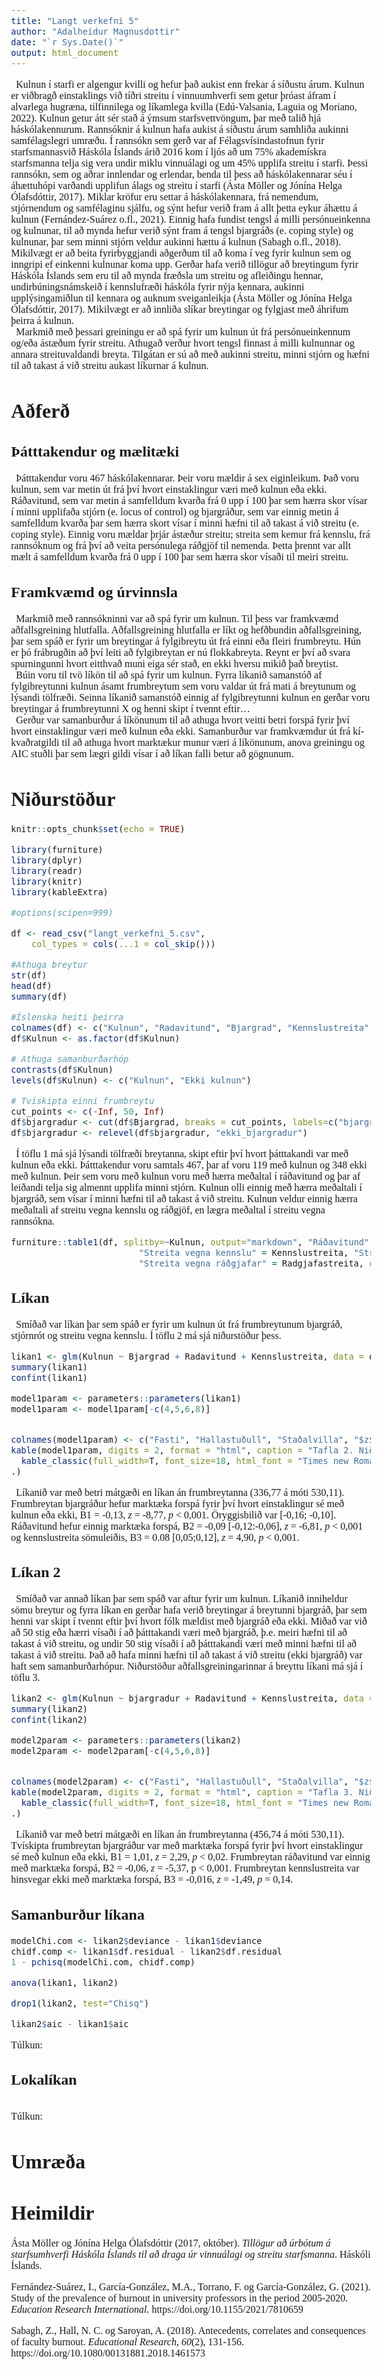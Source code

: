 ```yaml
---
title: "Langt verkefni 5"
author: "Adalheidur Magnusdottir"
date: "`r Sys.Date()`"
output: html_document
---
```


```{=html}
<style type = "text/css">
  body{
    font-size:12pt;
    font-family: Times New Roman;
  }
</style>
```


|   Kulnun í starfi er algengur kvilli og hefur það aukist enn frekar á síðustu árum. Kulnun er viðbragð einstaklings við tíðri streitu í vinnuumhverfi sem getur þróast áfram í alvarlega hugræna, tilfinnilega og líkamlega kvilla (Edú-Valsania, Laguia og Moriano, 2022). Kulnun getur átt sér stað á ýmsum starfsvettvöngum, þar með talið hjá háskólakennurum. Rannsóknir á kulnun hafa aukist á síðustu árum samhliða aukinni samfélagslegri umræðu. Í rannsókn sem gerð var af Félagsvísindastofnun fyrir starfsmannasvið Háskóla Íslands árið 2016 kom í ljós að um 75% akademískra starfsmanna telja sig vera undir miklu vinnuálagi og um 45% upplifa streitu í starfi. Þessi rannsókn, sem og aðrar innlendar og erlendar, benda til þess að háskólakennarar séu í áhættuhópi varðandi upplifun álags og streitu í starfi (Ásta Möller og Jónína Helga Ólafsdóttir, 2017). Miklar kröfur eru settar á háskólakennara, frá nemendum, stjórnendum og samfélaginu sjálfu, og sýnt hefur verið fram á allt þetta eykur áhættu á kulnun (Fernández-Suárez o.fl., 2021). Einnig hafa fundist tengsl á milli persónueinkenna og kulnunar, til að mynda hefur verið sýnt fram á tengsl bjargráðs (e. coping style) og kulnunar, þar sem minni stjórn veldur aukinni hættu á kulnun (Sabagh o.fl., 2018). Mikilvægt er að beita fyrirbyggjandi aðgerðum til að koma í veg fyrir kulnun sem og inngripi ef einkenni kulnunar koma upp. Gerðar hafa verið tillögur að breytingum fyrir Háskóla Íslands sem eru til að mynda fræðsla um streitu og afleiðingu hennar, undirbúningsnámskeið í kennslufræði háskóla fyrir nýja kennara, aukinni upplýsingamiðlun til kennara og auknum sveiganleikja (Ásta Möller og Jónína Helga Ólafsdóttir, 2017). Mikilvægt er að innliða slíkar breytingar og fylgjast með áhrifum þeirra á kulnun. 

|   Markmið með þessari greiningu er að spá fyrir um kulnun út frá persónueinkennum og/eða ástæðum fyrir streitu. Athugað verður hvort tengsl finnast á milli kulnunnar og annara streituvaldandi breyta. Tilgátan er sú að með aukinni streitu, minni stjórn og hæfni til að takast á við streitu aukast líkurnar á kulnun. 

# Aðferð

## Þátttakendur og mælitæki

|   Þátttakendur voru 467 háskólakennarar. Þeir voru mældir á sex eiginleikum. Það voru kulnun, sem var metin út frá því hvort einstaklingur væri með kulnun eða ekki. Ráðavitund, sem var metin á samfelldum kvarða frá 0 upp í 100 þar sem hærra skor vísar í minni upplifaða stjórn (e. locus of control) og bjargráður, sem var einnig metin á samfelldum kvarða þar sem hærra skort vísar í minni hæfni til að takast á við streitu (e. coping style). Einnig voru mældar þrjár ástæður streitu; streita sem kemur frá kennslu, frá rannsóknum og frá því að veita persónulega ráðgjöf til nemenda. Þetta þrennt var allt mælt á samfelldum kvarða frá 0 upp í 100 þar sem hærra skor vísaði til meiri streitu.

## Framkvæmd og úrvinnsla

|   Markmið með rannsókninni var að spá fyrir um kulnun. Til þess var framkvæmd aðfallsgreining hlutfalla. Aðfallsgreining hlutfalla er líkt og hefðbundin aðfallsgreining, þar sem spáð er fyrir um breytingar á fylgibreytu út frá einni eða fleiri frumbreytu. Hún er þó frábrugðin að því leiti að fylgibreytan er nú flokkabreyta. Reynt er því að svara spurningunni hvort eitthvað muni eiga sér stað, en ekki hversu mikið það breytist.
|   Búin voru til tvö líkön til að spá fyrir um kulnun. Fyrra líkanið samanstóð af fylgibreytunni kulnun ásamt frumbreytum sem voru valdar út frá mati á breytunum og lýsandi tölfræði. Seinna líkanið samanstóð einnig af fylgibreytunni kulnun en gerðar voru breytingar á frumbreytunni X og henni skipt í tvennt eftir... 
|   Gerður var samanburður á líkönunum til að athuga hvort veitti betri forspá fyrir því hvort einstaklingur væri með kulnun eða ekki. Samanburður var framkvæmdur út frá kí-kvaðratgildi til að athuga hvort marktækur munur væri á líkönunum, anova greiningu og AIC stuðli þar sem lægri gildi vísar í að líkan falli betur að gögnunum. 


# Niðurstöður

```r
knitr::opts_chunk$set(echo = TRUE)

library(furniture)
library(dplyr)
library(readr)
library(knitr)
library(kableExtra)

#options(scipen=999)
```

```r
df <- read_csv("langt_verkefni_5.csv", 
    col_types = cols(...1 = col_skip()))

#Athuga breytur
str(df)
head(df)
summary(df)

#Íslenska heiti þeirra
colnames(df) <- c("Kulnun", "Radavitund", "Bjargrad", "Kennslustreita", "Rannsoknarstreita", "Radgjafastreita")
df$Kulnun <- as.factor(df$Kulnun)

# Athuga samanburðarhóp
contrasts(df$Kulnun)
levels(df$Kulnun) <- c("Kulnun", "Ekki kulnun")

# Tvískipta einni frumbreytu
cut_points <- c(-Inf, 50, Inf)
df$bjargradur <- cut(df$Bjargrad, breaks = cut_points, labels=c("bjargradur", "ekki_bjargradur"))
df$bjargradur <- relevel(df$bjargradur, "ekki_bjargradur")

```

|   Í töflu 1 má sjá lýsandi tölfræði breytanna, skipt eftir því hvort þátttakandi var með kulnun eða ekki. Þátttakendur voru samtals 467, þar af voru 119 með kulnun og 348 ekki með kulnun. Þeir sem voru með kulnun voru með hærra meðaltal í ráðavitund og þar af leiðandi telja sig almennt upplifa minni stjórn. Kulnun olli einnig með hærra meðaltali í bjargráð, sem vísar í minni hæfni til að takast á við streitu. Kulnun veldur einnig hærra meðaltali af streitu vegna kennslu og ráðgjöf, en lægra meðaltal í streitu vegna rannsókna.

```r
furniture::table1(df, splitby=~Kulnun, output="markdown", "Ráðavitund" = Radavitund, "Bjargráður" = Bjargrad,
                         "Streita vegna kennslu" = Kennslustreita, "Streita vegna rannsókna" = Rannsoknarstreita, 
                         "Streita vegna ráðgjafar" = Radgjafastreita, caption="Tafla 1. Lýsandi tölfræði", total=T) 

```

## Líkan

|   Smíðað var líkan þar sem spáð er fyrir um kulnun út frá frumbreytunum bjargráð, stjórnrót og streitu vegna kennslu. Í töflu 2 má sjá niðurstöður þess.

```r
likan1 <- glm(Kulnun ~ Bjargrad + Radavitund + Kennslustreita, data = df, family=binomial())
summary(likan1)
confint(likan1)

model1param <- parameters::parameters(likan1)
model1param <- model1param[-c(4,5,6,8)]


colnames(model1param) <- c("Fasti", "Hallastuðull", "Staðalvilla", "$z$-gildi", "$p$-gildi")
kable(model1param, digits = 2, format = "html", caption = "Tafla 2. Niðurstöður aðfallsgreiningu hlutfalla á líkani 1", align = "c") %>%
  kable_classic(full_width=T, font_size=18, html_font = "Times new Roman") %>% gsub("font-size: initial !important;", "font-size: 15pt !important;",
.)
```

|   Líkanið var með betri mátgæði en líkan án frumbreytanna (336,77 á móti 530,11). Frumbreytan bjargráður hefur marktæka forspá fyrir því hvort einstaklingur sé með kulnun eða ekki, B1 = -0,13, *z* = -8,77, *p* < 0,001. Öryggisbilið var [-0,16; -0,10]. Ráðavitund hefur einnig marktæka forspá, B2 = -0,09 [-0,12:-0,06], *z* = -6,81, *p* < 0,001 og kennslustreita sömuleiðis, B3 = 0.08 [0,05;0,12], *z* = 4,90, *p* < 0,001. 

## Líkan 2

|   Smíðað var annað líkan þar sem spáð var aftur fyrir um kulnun. Líkanið inniheldur sömu breytur og fyrra líkan en gerðar hafa verið breytingar á breytunni bjargráð, þar sem henni var skipt í tvennt eftir því hvort fólk mældist með bjargráð eða ekki. Miðað var við að 50 stig eða hærri vísaði í að þátttakandi væri með bjargráð, þ.e. meiri hæfni til að takast á við streitu, og undir 50 stig vísaði í að þátttakandi væri með minni hæfni til að takast á við streitu. Það að hafa minni hæfni til að takast á við streitu (ekki bjargráð) var haft sem samanburðarhópur. Niðurstöður aðfallsgreiningarinnar á breyttu líkani má sjá í töflu 3. 

```r
likan2 <- glm(Kulnun ~ bjargradur + Radavitund + Kennslustreita, data = df, family=binomial())
summary(likan2)
confint(likan2)

model2param <- parameters::parameters(likan2)
model2param <- model2param[-c(4,5,6,8)]


colnames(model2param) <- c("Fasti", "Hallastuðull", "Staðalvilla", "$z$-gildi", "$p$-gildi")
kable(model2param, digits = 2, format = "html", caption = "Tafla 3. Niðurstöður aðfallsgreiningu hlutfalla á líkani 2", align = "c") %>%
  kable_classic(full_width=T, font_size=18, html_font = "Times new Roman") %>% gsub("font-size: initial !important;", "font-size: 15pt !important;",
.)
```

|   Líkanið var með betri mátgæði en líkan án frumbreytanna (456,74 á móti 530,11). Tvískipta frumbreytan bjargráður var með marktæka forspá fyrir því hvort einstaklingur sé með kulnun eða ekki, B1 = 1,01, *z* = 2,29, *p* < 0,02. Frumbreytan ráðavitund var einnig með marktæka forspá, B2 = -0,06, *z* = -5,37, p < 0,001. Frumbreytan kennslustreita var hinsvegar ekki með marktæka forspá, B3 = -0,016, *z* = -1,49, *p* = 0,14. 

## Samanburður líkana

```r
modelChi.com <- likan2$deviance - likan1$deviance
chidf.comp <- likan1$df.residual - likan2$df.residual
1 - pchisq(modelChi.com, chidf.comp)
```

```r
anova(likan1, likan2)

drop1(likan2, test="Chisq")

likan2$aic - likan1$aic
```

Túlkun: 

## Lokalíkan
 
```r

```

Túlkun: 

# Umræða

# Heimildir

Ásta Möller og Jónína Helga Ólafsdóttir (2017, október). *Tillögur að úrbótum á starfsumhverfi Háskóla Íslands til að draga úr vinnuálagi og streitu starfsmanna*. Háskóli Íslands. 

Fernández-Suárez, I., García-González, M.A., Torrano, F. og García-González, G. (2021). Study of the prevalence of burnout in university professors in the period 2005-2020. *Education Research International*. https\://doi.org/10.1155/2021/7810659

Sabagh, Z., Hall, N. C. og Saroyan, A. (2018). Antecedents, correlates and consequences of faculty burnout. *Educational Research*, *60*(2), 131-156. https\://doi.org/10.1080/00131881.2018.1461573

